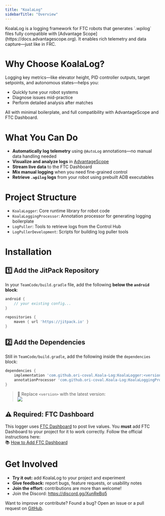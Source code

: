 ```yaml
---
title: "KoalaLog"
sidebarTitle: "Overview"
---
```


<Note>
  KoalaLog is a logging framework for FTC robots that generates `.wpilog` files
  fully compatible with [Advantage Scope](https://docs.advantagescope.org). It
  enables rich telemetry and data capture—just like in FRC.
</Note>

# Why Choose KoalaLog?

Logging key metrics—like elevator height, PID controller outputs, target setpoints, and autonomous states—helps you:

- Quickly tune your robot systems
- Diagnose issues mid-practice
- Perform detailed analysis after matches

All with minimal boilerplate, and full compatibility with AdvantageScope and FTC Dashboard.

# What You Can Do

- **Automatically log telemetry** using `@AutoLog` annotations—no manual data handling needed
- **Visualize and analyze logs** in [AdvantageScope](https://github.com/Mechanical-Advantage/AdvantageScope)
- **Stream live data** to the FTC Dashboard
- **Mix manual logging** when you need fine-grained control
- **Retrieve `.wpilog` logs** from your robot using prebuilt ADB executables

# Project Structure

- `KoalaLogger`: Core runtime library for robot code
- `KoalaLoggingProcessor`: Annotation processor for generating logging boilerplate
- `LogPuller`: Tools to retrieve logs from the Control Hub
- `LogPullerDevelopment`: Scripts for building log puller tools

# Installation

## 1️⃣ Add the JitPack Repository

In your `TeamCode/build.gradle` file, add the following **below the `android` block**:

```groovy
android {
    // your existing config...
}

repositories {
    maven { url 'https://jitpack.io' }
}
```

## 2️⃣ Add the Dependencies

Still in `TeamCode/build.gradle`, add the following inside the `dependencies` block:

```groovy
dependencies {
    implementation 'com.github.ori-coval.Koala-Log:KoalaLogger:<version>'
    annotationProcessor 'com.github.ori-coval.Koala-Log:KoalaLoggingProcessor:<version>'
}
```

> 🔁 Replace `<version>` with the latest version:  
> [![](https://jitpack.io/v/ori-coval/Koala-Log.svg)](https://jitpack.io/#ori-coval/Koala-Log)

## ⚠️ Required: FTC Dashboard

This logger uses [FTC Dashboard](https://github.com/acmerobotics/ftc-dashboard) to post live values.
You **must** add FTC Dashboard to your project for it to work correctly. Follow the official instructions here:  
📚 [How to Add FTC Dashboard](https://github.com/acmerobotics/ftc-dashboard?tab=readme-ov-file#basic)

# Get Involved

- **Try it out:** add KoalaLog to your project and experiment
- **Give feedback:** report bugs, feature requests, or usability notes
- **Join the effort:** contributions are more than welcome!
- Join the Discord: https://discord.gg/XunReBq5

Want to improve or contribute? Found a bug? Open an issue or a pull request on [GitHub](https://github.com/ori-coval/Koala-Log).
